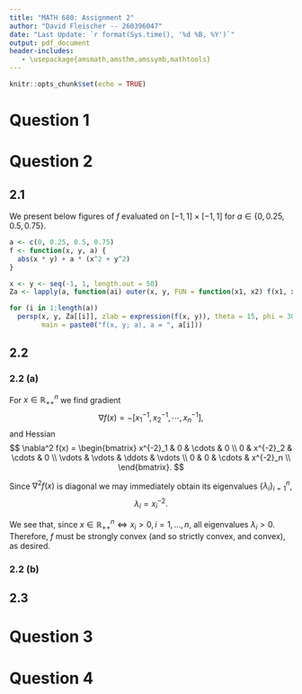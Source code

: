 ```yaml
---
title: "MATH 680: Assignment 2"
author: "David Fleischer -- 260396047"
date: "Last Update: `r format(Sys.time(), '%d %B, %Y')`"
output: pdf_document
header-includes:
   - \usepackage{amsmath,amsthm,amssymb,mathtools}
---
```


```r
knitr::opts_chunk$set(echo = TRUE)
```

\newcommand{\R}{\mathbb R}
\renewcommand{\S}{\mathbb S}

# Question 1

\begin{proof} Let $C = \left\{ x \in \R^n: Ax \leq b \right\}$ be our set of interest. Let $x, y \in C$, and let $t \in [0, 1]$ be an arbitrary real-valued scalar. Then,
\begin{align*}
  A \left( tx + (1 - t)y \right) &= tAx + (1 - t)Ay \\
  &\leq tb + (1 - tb) \\
  &= b.
\end{align*}

Thus,
$$
  x, y \in C \implies tx + (1 - t)y \in C, \quad \text{for all } 0 \leq t \leq 1.
$$
That is, $C$ is a convex set, as desired.
\end{proof}

# Question 2

## 2.1

\begin{proof} Recall that a (continuous, twice differentiable) function $f(z)$, $z\in C$, is convex on $C$ if and only if its Hessian is positive semidefinite for all $z$ on the interior of $C$,
$$
  \nabla^2 f(z) \in \S^n_+,
$$
and strongly convex with parameter $m > 0$ if and only if
$$
  \nabla^2 f(z) - m \mathbb I_n \in \S^n_{+}.
$$

Furthermore, a matrix $M \in \R^{n\times n}$ is positive semidefinite if and only if all eigenvalues of $M$ are nonnegative. Since $f$ is nondifferentiable along $x = 0, y = 0$ we first apply the differentiable approximation $f_\epsilon$
$$
  f_\epsilon(x, y) = \sqrt{x^2 + y^2 + \epsilon} + a\left(x^2 + y^2\right) \underset{\epsilon\to 0}{\longrightarrow} |xy| + a\left(x^2 + y^2\right) = f(x, y)
$$
Now, $f_\epsilon$ admits gradient 
$$
  \nabla f_\epsilon(x, y) = \left(2 a x+\frac{x y^2}{\sqrt{x^2 y^2+\epsilon }},2 a y+\frac{x^2 y}{\sqrt{x^2 y^2+\epsilon }}\right),
$$

and Hessian
$$
  \nabla^2 f_\epsilon(x, y) = \left[
\begin{array}{cc}
 -\frac{x^2 y^4}{\left(x^2 y^2+\epsilon \right)^{3/2}}+\frac{y^2}{\sqrt{x^2 y^2+\epsilon }}+2 a & \frac{2 x y}{\sqrt{x^2 y^2+\epsilon }}-\frac{x^3 y^3}{\left(x^2 y^2+\epsilon \right)^{3/2}} \\
 \frac{2 x y}{\sqrt{x^2 y^2+\epsilon }}-\frac{x^3 y^3}{\left(x^2 y^2+\epsilon \right)^{3/2}} & -\frac{y^2 x^4}{\left(x^2 y^2+\epsilon \right)^{3/2}}+\frac{x^2}{\sqrt{x^2 y^2+\epsilon }}+2 a \\
\end{array}
\right].
$$

We find $\nabla^2 f_\epsilon(x, y)$ has eigenvalues
\begin{align*}
  \lambda_{\epsilon, 1} &= \frac{x^2 \left(4 a y^2 \sqrt{x^2 y^2+\epsilon }+\epsilon \right)+4 a \epsilon  \sqrt{x^2 y^2+\epsilon }-\sqrt{4 x^6 y^6+x^4 \epsilon  \left(16 y^4+\epsilon \right)+14 x^2 y^2 \epsilon ^2+y^4 \epsilon ^2}+y^2 \epsilon }{2 \left(x^2 y^2+\epsilon \right)^{3/2}} \\
  \lambda_{\epsilon, 2} &= \frac{x^2 \left(4 a y^2 \sqrt{x^2 y^2+\epsilon }+\epsilon \right)+4 a \epsilon  \sqrt{x^2 y^2+\epsilon }+\sqrt{4 x^6 y^6+x^4 \epsilon  \left(16 y^4+\epsilon \right)+14 x^2 y^2 \epsilon ^2+y^4 \epsilon ^2}+y^2 \epsilon }{2 \left(x^2 y^2+\epsilon \right)^{3/2}}.
\end{align*}  

Taking the limits of $\lambda_{\epsilon,1}$ and $\lambda_{\epsilon,2}$ as $\epsilon \to 0$,
\begin{align*}
  \lambda_1 = \lim_{\epsilon \to 0} \lambda_{\epsilon, 1} &= \frac{4 a x^2 y^2 \sqrt{x^2 y^2}-2 \sqrt{x^6 y^6}}{2 \left(x^2 y^2\right)^{3/2}} \\
  &= 2 a - \frac{\left(x^2 y^2\right)^{3/2}}{\sqrt{x^6 y^6}} \\
  &= 2a - 1, \\
  \lambda_2 = \lim_{\epsilon \to 0} \lambda_{\epsilon, 2} &= \frac{4 a x^2 y^2 \sqrt{x^2 y^2}+2 \sqrt{x^6 y^6}}{2 \left(x^2 y^2\right)^{3/2}} \\
  &= 2 a+\frac{\left(x^2 y^2\right)^{3/2}}{\sqrt{x^6 y^6}} \\
  &= 2a + 1.
\end{align*}

In this form we see that $\nabla^2 f(x, y)$ has nonnegative eigenvalues if and only if $a \geq \frac{1}{2}$, and so $f$ is convex for $a \geq \frac{1}{2}$. To show strong convexity, we use the result that if matrix $M$ has eigenvalues $\left\{\lambda_i\right\}^n_{i = 1}$ then $M - k \mathbb I_n$ has eigenvalues $\left\{ \lambda_i - k \right\}^n_{i = 1}$. Therefore, $\nabla^2 f(x, y) - m \mathbb I_2$ has eigenvalues
\begin{align*}
  \lambda_{m, 1} &= 2a - 1 - m \\
  \lambda_{m, 2} &= 2a + 1 - m.
\end{align*}

To ensure $\lambda_{m, 1}, \lambda_{m, 2}$ are nonnegative we set $a > \frac{1}{2}$ and $m \leq a$. Therefore, $f$ is strongly convex with parameter $m$, $a \geq m > 0$, as desired.
\end{proof}

We present below figures of $f$ evaluated on $[-1, 1]\times [-1, 1]$ for $a \in \left\{0, 0.25, 0.5, 0.75\right\}$.

```r
a <- c(0, 0.25, 0.5, 0.75)
f <- function(x, y, a) {
  abs(x * y) + a * (x^2 + y^2)
}

x <- y <- seq(-1, 1, length.out = 50)
Za <- lapply(a, function(ai) outer(x, y, FUN = function(x1, x2) f(x1, x2, ai)))

for (i in 1:length(a))
  persp(x, y, Za[[i]], zlab = expression(f(x, y)), theta = 15, phi = 30, 
        main = paste0("f(x, y; a), a = ", a[i]))
```

## 2.2

### 2.2 (a)

For $x \in \R^n_{++}$ we find gradient
$$
  \nabla f(x) = -\left[ x^{-1}_1, x^{-1}_2, \cdots , x^{-1}_n \right],
$$
and Hessian
$$
  \nabla^2 f(x) = 
  \begin{bmatrix}
    x^{-2}_1 & 0 & \cdots & 0 \\
    0 & x^{-2}_2 & \cdots & 0 \\
    \vdots & \vdots & \ddots & \vdots \\
    0 & 0 & \cdots & x^{-2}_n \\
  \end{bmatrix}.
$$

Since $\nabla^2 f(x)$ is diagonal we may immediately obtain its eigenvalues $\left\{ \lambda_i \right\}^n_{i = 1}$,
$$
  \lambda_i = x^{-2}_i.
$$

We see that, since $x \in \R^n_{++} \iff x_i > 0, i = 1, ..., n$, all eigenvalues $\lambda_i > 0$. Therefore, $f$ must be strongly convex (and so strictly convex, and convex), as desired.

### 2.2 (b)


## 2.3

# Question 3

# Question 4